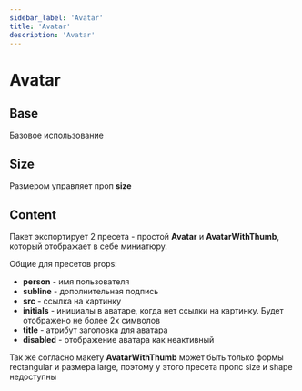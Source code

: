 ```yaml
---
sidebar_label: 'Avatar'
title: 'Avatar'
description: 'Avatar'
---
```



<headermeta
  title='Avatar'
  description='Avatar'
  designer='Олег Астахов'
  developer='Кирилл Артуров'
  versions={[pkg.version]}
  actualVersion={pkg.version}
  status='Work in progress'
  json='JSON'
  sass='SASS'
  bitbucketLink='https://google.com'
  figmaLink='https://google.com'
  jiraLink='https://google.com'
/>

# Avatar

## Base

Базовое использование

<docviewport codeBlock={undefined}>
  <examples cols={1} mb={32}>
    <example exampleCode={undefined}>
      <Avatar size='large' />
    </example>
  </examples>
</docviewport>

<divider />

## Size

Размером управляет проп <b>size</b>

<docviewport codeBlock={undefined}>
  <examples cols={3} mb={32}>
    <example exampleCode={undefined}>
      <Avatar size='large' />
    </example>
    <example exampleCode={undefined}>
      <Avatar size='medium' />
    </example>
    <example exampleCode={undefined}>
      <Avatar size='small' />
    </example>
  </examples>
</docviewport>

<divider />

## Content

Пакет экспортирует 2 пресета - простой <b>Avatar</b> и <b>AvatarWithThumb</b>, который отображает в себе миниатюру.

Общие для пресетов props:

- <b>person</b> - имя пользователя
- <b>subline</b> - дополнительная подпись
- <b>src</b> - ссылка на картинку
- <b>initials</b> - инициалы в аватаре, когда нет ссылки на картинку. Будет отображено не более 2х символов
- <b>title</b> - атрибут заголовка для аватара
- <b>disabled</b> - отображение аватара как неактивный

Так же согласно макету <b>AvatarWithThumb</b> может быть только формы rectangular и размера large, поэтому у этого пресета пропс size и shape недоступны

<docviewport codeBlock={undefined}>
  <examples cols={3} mb={32}>
    <example exampleCode={undefined}>
      <Avatar size='large' />
    </example>
    <example exampleCode={undefined}>
      <Avatar size='medium' />
    </example>
    <example exampleCode={undefined}>
      <Avatar size='small' />
    </example>
  </examples>
</docviewport>

<divider />
